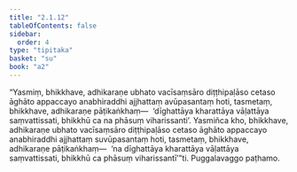 ```yaml
---
title: "2.1.12"
tableOfContents: false
sidebar:
  order: 4
type: "tipitaka"
basket: "su"
book: "a2"
---
```



<DynamicBreadcrumb />

<Division number="64" book="a2" bookNo="15" page="78">

<Paragraph number="142" book="a2">
“Yasmiṃ, bhikkhave, adhikaraṇe ubhato vacīsaṃsāro diṭṭhipaḷāso cetaso āghāto appaccayo anabhiraddhi ajjhattaṃ avūpasantaṃ hoti, tasmetaṃ, bhikkhave, adhikaraṇe pāṭikaṅkhaṃ—  ‘dīghattāya kharattāya vāḷattāya saṃvattissati, bhikkhū ca na phāsuṃ viharissanti’.
</Paragraph>

<Paragraph number="143" book="a2">
Yasmiñca kho, bhikkhave, adhikaraṇe ubhato vacīsaṃsāro diṭṭhipaḷāso cetaso āghāto appaccayo anabhiraddhi ajjhattaṃ suvūpasantaṃ hoti, tasmetaṃ, bhikkhave, adhikaraṇe pāṭikaṅkhaṃ—  ‘na dīghattāya kharattāya vāḷattāya saṃvattissati, bhikkhū ca phāsuṃ viharissantī’”ti.

</Paragraph>
</Division>

<Paragraph number="144" type="center" book="a2">
Puggalavaggo paṭhamo.
</Paragraph>